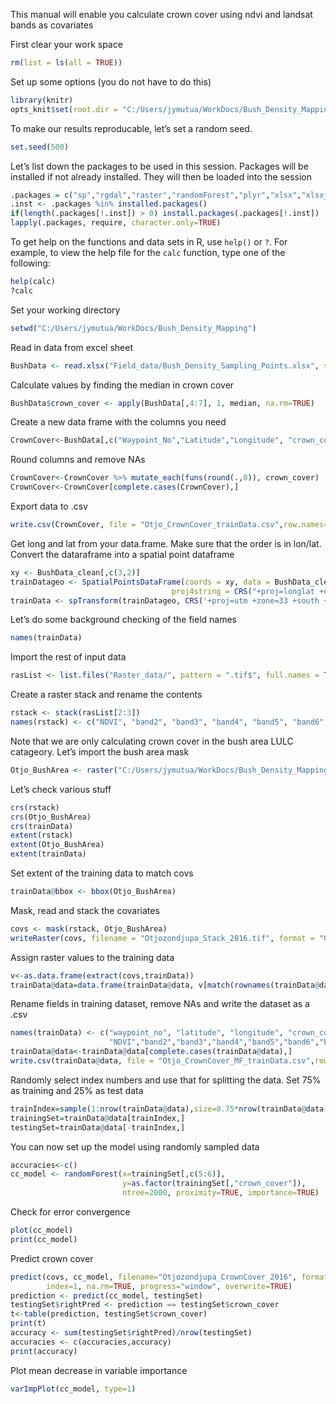 This manual will enable you calculate crown cover using ndvi and landsat bands as covariates

First clear your work space
```r
rm(list = ls(all = TRUE))
```

Set up some options (you do not have to do this)
```r
library(knitr)
opts_knit$set(root.dir = "C:/Users/jymutua/WorkDocs/Bush_Density_Mapping")
```

To make our results reproducable, let's set a random seed.
```r
set.seed(500)
```

Let's list down the packages to be used in this session. Packages will be installed if not already installed.
They will then be loaded into the session
```r
.packages = c("sp","rgdal","raster","randomForest","plyr","xlsx","xlsxjars","dplyr","caret","car")
.inst <- .packages %in% installed.packages()
if(length(.packages[!.inst]) > 0) install.packages(.packages[!.inst])
lapply(.packages, require, character.only=TRUE)
```

To get help on the functions and data sets in R, use `help()` or `?`. For example, to view the help file for the `calc` function, type one of the following:
```r
help(calc)
?calc
```

Set your working directory
```r
setwd("C:/Users/jymutua/WorkDocs/Bush_Density_Mapping")
```

Read in data from excel sheet
```r
BushData <- read.xlsx("Field_data/Bush_Density_Sampling_Points.xlsx", sheetName = "BushDensity", header=TRUE)
```

Calculate values by finding the median in crown cover
```r
BushData$crown_cover <- apply(BushData[,4:7], 1, median, na.rm=TRUE)
```

Create a new data frame with the columns you need
```r
CrownCover<-BushData[,c("Waypoint_No","Latitude","Longitude", "crown_cover")]
```

Round columns and remove NAs
```r
CrownCover<-CrownCover %>% mutate_each(funs(round(.,0)), crown_cover)
CrownCover<-CrownCover[complete.cases(CrownCover),]
```

Export data to .csv
```r
write.csv(CrownCover, file = "Otjo_CrownCover_trainData.csv",row.names=FALSE)
```

Get long and lat from your data.frame. Make sure that the order is in lon/lat.
Convert the dataraframe into a spatial point dataframe
```r
xy <- BushData_clean[,c(3,2)]
trainDatageo <- SpatialPointsDataFrame(coords = xy, data = BushData_clean,
                                    proj4string = CRS("+proj=longlat +datum=WGS84"))
trainData <- spTransform(trainDatageo, CRS('+proj=utm +zone=33 +south +datum=WGS84'))
```

Let's do some background checking of the field names
```r
names(trainData)
```

Import the rest of input data
```r
rasList <- list.files("Raster_data/", pattern = ".tif$", full.names = TRUE)
```

Create a raster stack and rename the contents
```r
rstack <- stack(rasList[2:3])
names(rstack) <- c("NDVI", "band2", "band3", "band4", "band5", "band6", "band7")
```

Note that we are only calculating crown cover in the bush area LULC catageory. Let's
import the bush area mask
```r
Otjo_BushArea <- raster("C:/Users/jymutua/WorkDocs/Bush_Density_Mapping/Raster_data/Other_data/Otjozondjupa_BushArea_2016.tif")
```

Let's check various stuff
```r
crs(rstack)
crs(Otjo_BushArea)
crs(trainData)
extent(rstack)
extent(Otjo_BushArea)
extent(trainData)
```

Set extent of the training data to match covs
```r
trainData@bbox <- bbox(Otjo_BushArea)
```

Mask, read and stack the covariates
```r
covs <- mask(rstack, Otjo_BushArea)
writeRaster(covs, filename = "Otjozondjupa_Stack_2016.tif", format = "GTiff", overwrite = TRUE)
```

Assign raster values to the training data
```r
v<-as.data.frame(extract(covs,trainData))
trainData@data=data.frame(trainData@data, v[match(rownames(trainData@data),rownames(v)),])
```

Rename fields in training dataset, remove NAs and write the dataset as a .csv
```r
names(trainData) <- c("waypoint_no", "latitude", "longitude", "crown_cover", 
                      "NDVI","band2","band3","band4","band5","band6","band7")
trainData@data<-trainData@data[complete.cases(trainData@data),]
write.csv(trainData@data, file = "Otjo_CrownCover_MF_trainData.csv",row.names=FALSE)
```

Randomly select index numbers and use that for splitting the data.
Set 75% as training and 25% as test data
```r
trainIndex=sample(1:nrow(trainData@data),size=0.75*nrow(trainData@data))
trainingSet=trainData@data[trainIndex,]
testingSet=trainData@data[-trainIndex,]
```

You can now set up the model using randomly sampled data
```r
accuracies<-c()
cc_model <- randomForest(x=trainingSet[,c(5:6)],
                         y=as.factor(trainingSet[,"crown_cover"]), 
                         ntree=2000, proximity=TRUE, importance=TRUE)
````

Check for error convergence
```r
plot(cc_model)
print(cc_model)
```

Predict crown cover
```r
predict(covs, cc_model, filename="Otjozondjupa_CrownCover_2016", format='GTiff', type="response", 
        index=1, na.rm=TRUE, progress="window", overwrite=TRUE)
prediction <- predict(cc_model, testingSet)
testingSet$rightPred <- prediction == testingSet$crown_cover
t<-table(prediction, testingSet$crown_cover)
print(t)
accuracy <- sum(testingSet$rightPred)/nrow(testingSet)
accuracies <- c(accuracies,accuracy)
print(accuracy)
```

Plot mean decrease in variable importance
```r
varImpPlot(cc_model, type=1)
```
